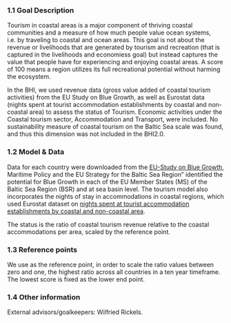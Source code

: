 ### 1.1 Goal Description {-}

Tourism in coastal areas is a major component of thriving coastal communities and a measure of how much people value ocean systems, i.e. by traveling to coastal and ocean areas. This goal is not about the revenue or livelihoods that are generated by tourism and recreation (that is captured in the livelihoods and economiess goal) but instead captures the value that people have for experiencing and enjoying coastal areas. A score of 100 means a region utilizes its full recreational potential without harming the ecosystem. 

In the BHI, we used revenue data (gross value added of coastal tourism activities) from the EU Study on Blue Growth, as well as Eurostat data (nights spent at tourist accommodation establishments by coastal and non-coastal area) to assess the status of Tourism. Economic activities under the Coastal tourism sector, Accommodation and Transport, were included. No sustainability measure of coastal tourism on the Baltic Sea scale was found, and thus this dimension was not included in the BHI2.0. 


### 1.2 Model & Data {-}

Data for each country were downloaded from the [EU-Study on Blue Growth](https://webgate.ec.europa.eu/maritimeforum/node/3550), Maritime Policy and the EU Strategy for the Baltic Sea Region” identified the potential for Blue Growth in each of the EU Member States (MS) of the Baltic Sea Region (BSR) and at sea basin level. The tourism model also incorporates the nights of stay in accommodations in coastal regions, which used Eurostat dataset on [nights spent at tourist accommodation establishments by coastal and non-coastal area](http://appsso.eurostat.ec.europa.eu/nui/show.do?dataset=tour_occ_nin2c&lang=en).

The status is the ratio of coastal tourism revenue relative to the coastal accommodations per area, scaled by the reference point.


### 1.3 Reference points {-}

We use as the reference point, in order to scale the ratio values between zero and one, the highest ratio across all countries in a ten year timeframe. The lowest score is fixed as the lower end point.


### 1.4 Other information {-}

External advisors/goalkeepers: Wilfried Rickels.
